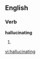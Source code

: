 ==English==

===Verb===
'''hallucinating'''

# {{present participle of|hallucinate}}

[[vi:hallucinating]]